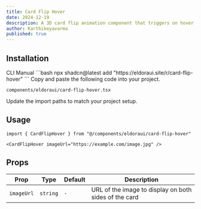 ```yaml
---
title: Card Flip Hover
date: 2024-12-19
description: A 3D card flip animation component that triggers on hover
author: Karthikeyavarma
published: true
---
```


<ComponentPreview name="card-flip-hover-demo" />

## Installation

<Tabs defaultValue="cli">
<TabsList>
  <TabsTrigger value="cli">CLI</TabsTrigger>
  <TabsTrigger value="manual">Manual</TabsTrigger>
</TabsList>
<TabsContent value="cli">
```bash
npx shadcn@latest add "https://eldoraui.site/r/card-flip-hover"
```
</TabsContent>
<TabsContent value="manual">
<Steps>
<Step>Copy and paste the following code into your project.</Step>

`components/eldoraui/card-flip-hover.tsx`

<ComponentSource name="card-flip-hover" />
<Step>Update the import paths to match your project setup.</Step>
</Steps>
</TabsContent>
</Tabs>

## Usage

```tsx showLineNumbers
import { CardFlipHover } from "@/components/eldoraui/card-flip-hover"
```

```tsx showLineNumbers
<CardFlipHover imageUrl="https://example.com/image.jpg" />
```

## Props

| Prop       | Type     | Default | Description                                           |
| ---------- | -------- | ------- | ----------------------------------------------------- |
| `imageUrl` | `string` | `-`     | URL of the image to display on both sides of the card |
